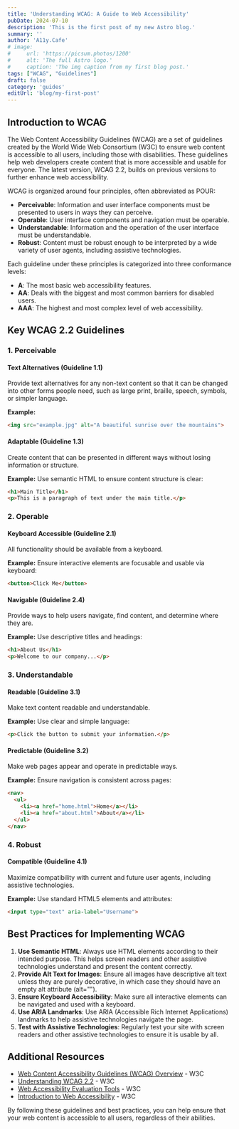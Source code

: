 ```yaml
---
title: 'Understanding WCAG: A Guide to Web Accessibility'
pubDate: 2024-07-10
description: 'This is the first post of my new Astro blog.'
summary: ''
author: 'A11y.Cafe'
# image:
#     url: 'https://picsum.photos/1200'
#     alt: 'The full Astro logo.'
#     caption: 'The img caption from my first blog post.'
tags: ["WCAG", "Guidelines"]
draft: false
category: 'guides'
editUrl: 'blog/my-first-post'
---
```



  

## Introduction to WCAG

The Web Content Accessibility Guidelines (WCAG) are a set of guidelines created by the World Wide Web Consortium (W3C) to ensure web content is accessible to all users, including those with disabilities. These guidelines help web developers create content that is more accessible and usable for everyone. The latest version, WCAG 2.2, builds on previous versions to further enhance web accessibility.

WCAG is organized around four principles, often abbreviated as POUR:
- **Perceivable**: Information and user interface components must be presented to users in ways they can perceive.
- **Operable**: User interface components and navigation must be operable.
- **Understandable**: Information and the operation of the user interface must be understandable.
- **Robust**: Content must be robust enough to be interpreted by a wide variety of user agents, including assistive technologies.

Each guideline under these principles is categorized into three conformance levels:
- **A**: The most basic web accessibility features.
- **AA**: Deals with the biggest and most common barriers for disabled users.
- **AAA**: The highest and most complex level of web accessibility.

## Key WCAG 2.2 Guidelines

### 1. Perceivable

#### Text Alternatives (Guideline 1.1)
Provide text alternatives for any non-text content so that it can be changed into other forms people need, such as large print, braille, speech, symbols, or simpler language.

**Example:**
```html
<img src="example.jpg" alt="A beautiful sunrise over the mountains">
```

#### Adaptable (Guideline 1.3)
Create content that can be presented in different ways without losing information or structure.

**Example:**
Use semantic HTML to ensure content structure is clear:
```html
<h1>Main Title</h1>
<p>This is a paragraph of text under the main title.</p>
```

### 2. Operable

#### Keyboard Accessible (Guideline 2.1)
All functionality should be available from a keyboard.

**Example:**
Ensure interactive elements are focusable and usable via keyboard:
```html
<button>Click Me</button>
```

#### Navigable (Guideline 2.4)
Provide ways to help users navigate, find content, and determine where they are.

**Example:**
Use descriptive titles and headings:
```html
<h1>About Us</h1>
<p>Welcome to our company...</p>
```

### 3. Understandable

#### Readable (Guideline 3.1)
Make text content readable and understandable.

**Example:**
Use clear and simple language:
```html
<p>Click the button to submit your information.</p>
```

#### Predictable (Guideline 3.2)
Make web pages appear and operate in predictable ways.

**Example:**
Ensure navigation is consistent across pages:
```html
<nav>
  <ul>
    <li><a href="home.html">Home</a></li>
    <li><a href="about.html">About</a></li>
  </ul>
</nav>
```

### 4. Robust

#### Compatible (Guideline 4.1)
Maximize compatibility with current and future user agents, including assistive technologies.

**Example:**
Use standard HTML5 elements and attributes:
```html
<input type="text" aria-label="Username">
```

## Best Practices for Implementing WCAG

1. **Use Semantic HTML**: Always use HTML elements according to their intended purpose. This helps screen readers and other assistive technologies understand and present the content correctly.
2. **Provide Alt Text for Images**: Ensure all images have descriptive alt text unless they are purely decorative, in which case they should have an empty alt attribute (alt="").
3. **Ensure Keyboard Accessibility**: Make sure all interactive elements can be navigated and used with a keyboard.
4. **Use ARIA Landmarks**: Use ARIA (Accessible Rich Internet Applications) landmarks to help assistive technologies navigate the page.
5. **Test with Assistive Technologies**: Regularly test your site with screen readers and other assistive technologies to ensure it is usable by all.

## Additional Resources

- [Web Content Accessibility Guidelines (WCAG) Overview](https://www.w3.org/WAI/standards-guidelines/wcag/) - W3C
- [Understanding WCAG 2.2](https://www.w3.org/WAI/WCAG22/Understanding/) - W3C
- [Web Accessibility Evaluation Tools](https://www.w3.org/WAI/test-evaluate/tools/) - W3C
- [Introduction to Web Accessibility](https://www.w3.org/WAI/fundamentals/accessibility-intro/) - W3C

By following these guidelines and best practices, you can help ensure that your web content is accessible to all users, regardless of their abilities.